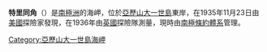 {{coord|71|42|S|68|12|W|display=title}}

'''特里同角'''（{{lang-en|Triton Point}}）是[[南極洲|南極洲]]的海岬，位於[[亞歷山大一世島|亞歷山大一世島]]東岸，在1935年11月23日由[[美國|美國]]探險家發現，在1936年由[[英國|英國]]探險隊測量，現時由[[南極條約體系|南極條約體系]]管理。

{{DEFAULTSORT:Triton Point}}
[[Category:亞歷山大一世島海岬|Category:亞歷山大一世島海岬]]


{{AlexanderIsland-geo-stub}}